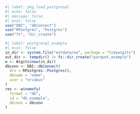 ```r
#| label: pkg_load_postgresql
#| echo: false
#| message: false
#| eval: false
use("DBI", "dbConnect")
use("RPostgres", "Postgres")
use("fs", "dir_create")
```

```r
#| label: postgresql_example
#| eval: false
in_dir <- system.file("extdata/oa", package = "tidywigits")
out_dir <- tempdir() |> fs::dir_create("parquet_example")
w <- Wigits$new(in_dir)
dbconn <- DBI::dbConnect(
  drv = RPostgres::Postgres(),
  dbname = "nemo",
  user = "orcabus"
)
res <- w$nemofy(
  format = "db",
  id = "db_example",
  dbconn = dbconn
)
```